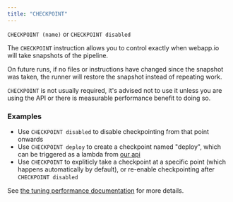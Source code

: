 ```yaml
---
title: "CHECKPOINT"
---
```


`CHECKPOINT (name)` or `CHECKPOINT disabled`

The `CHECKPOINT` instruction allows you to control exactly when webapp.io will
take snapshots of the pipeline.

On future runs, if no files or instructions have changed since the snapshot was
taken, the runner will restore the snapshot instead of repeating work.

`CHECKPOINT` is not usually required, it's advised not to use it unless you are
using the API or there is measurable performance benefit to doing so.

### Examples

- Use `CHECKPOINT disabled` to disable checkpointing from that point onwards
- Use `CHECKPOINT deploy` to create a checkpoint named "deploy", which can be
  triggered as a lambda from
  [our api](/api-docs/ci-jobs)
- Use `CHECKPOINT` to expliticly take a checkpoint at a specific point (which
  happens automatically by default), or re-enable checkpointing after
  `CHECKPOINT disabled`

See [the tuning performance documentation](/docs/tuning-performance) for more
details.
